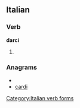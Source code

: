 ==Italian==

===Verb===
'''darci'''

# {{conjugation of|darsi||1|p|inf|lang=it}}

===Anagrams===
* {{alphagram|acdir}}
* [[cardi#Italian|cardi]]

[[Category:Italian verb forms]]